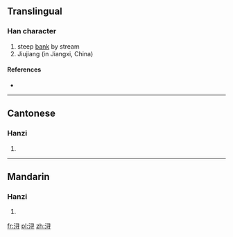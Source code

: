 {{also|潯}}
==Translingual==

===Han character===
{{Han char|rn=85|rad=水|as=06|sn=9|four=|canj=水尸一戈 (ESMI), X水尸一戈 (XESMI)}}

# steep [[bank]] by stream
# Jiujiang (in Jiangxi, China)<!--needs to be verified-->

====References====
* {{Han ref|kx=0623.171|hdz=31617.010|uh=6D54|ud=27988}}

----

==Cantonese==

===Hanzi===
{{yue-hanzi|jyut=|y=cham4|tra=潯}}

# {{defn|lang=yue|sort=水06}}

----

==Mandarin==

===Hanzi===
{{cmn-hanzi|tra=潯|pin=[[xún]] ([[xun2]])|wg=hsün<sup>2</sup>}}

# {{defn|lang=cmn|sort=水06}}

[[fr:浔]]
[[pl:浔]]
[[zh:浔]]